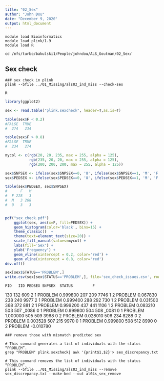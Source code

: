 ```yaml
---
title: "02_Sex"
author: "John Dou"
date: "December 9, 2020"
output: html_document
---
```


```batch
module load Bioinformatics
module load plink/1.9
module load R

cd /nfs/turbo/bakulski1/People/johndou/ALS_Goutman/02_Sex/
```


## Sex check

```batch
### sex check in plink
plink --bfile ../01_Missing/als03_ind_miss --check-sex

R
```

```r
library(ggplot2)

sex <- read.table("plink.sexcheck", header=T,as.is=T)

table(sex$F < 0.2)
#FALSE  TRUE
#  274   234

table(sex$F > 0.8)
#FALSE  TRUE
#  234   274

mycol <- c(rgb(20, 20, 235, max = 255, alpha = 125),
           rgb(235, 20, 20, max = 255, alpha = 125), 
           rgb(200, 200, 200, max = 255, alpha = 125))

sex$SNPSEX <- ifelse(sex$SNPSEX==0, 'U', ifelse(sex$SNPSEX==1, 'M', 'F'))
sex$PEDSEX <- ifelse(sex$PEDSEX==0, 'U', ifelse(sex$PEDSEX==1, 'M', 'F'))

table(sex$PEDSEX, sex$SNPSEX)
#      F   M
#  F 228   3
#  M   3 268
#  U   3   3


pdf("sex_check.pdf")
	ggplot(sex, aes(x=F, fill=PEDSEX)) +
	geom_histogram(color='black', bins=15) +
	theme_classic()  + 
	theme(text=element_text(size=20)) +
	scale_fill_manual(values=mycol) +
	labs(fill='Sex') +
	ylab('Frequency') +
	geom_vline(xintercept = 0.2, color='red') +
	geom_vline(xintercept = 0.8, color='red')
dev.off()

sex[sex$STATUS=='PROBLEM',]
write.csv(sex[sex$STATUS=='PROBLEM',], file='sex_check_issues.csv', row.names=F)
```
    FID   IID PEDSEX SNPSEX  STATUS         F
130 132   609      2      1 PROBLEM  0.999800
207 209  7746      1      2 PROBLEM  0.067830
238 240  9977      2      1 PROBLEM  0.999400
288 292   730      1      2 PROBLEM  0.031500
368 372   881      2      1 PROBLEM  0.999200
437 441  1106      1      2 PROBLEM  0.083210
503 507 _0086      0      1 PROBLEM  0.999800
504 508 _0081      0      1 PROBLEM  1.000000
505 509  3968      0      2 PROBLEM  0.028010
506 234  8288      0      2 PROBLEM  0.003528
507 215  9970      0      1 PROBLEM  0.999800
508 512  8990      0      2 PROBLEM -0.010780


```batch
### remove those with mismatch predicted sex

# This command generates a list of individuals with the status “PROBLEM”.
grep "PROBLEM" plink.sexcheck| awk '{print$1,$2}'> sex_discrepancy.txt

# This command removes the list of individuals with the status “PROBLEM”.
plink --bfile ../01_Missing/als03_ind_miss --remove sex_discrepancy.txt --make-bed --out al04s_sex_remove 
```

